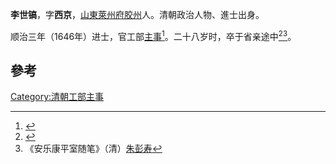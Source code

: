 '''李世镐'''，字'''西京'''，[[山東|山東]][[萊州府|萊州府]][[胶州|胶州]]人。清朝政治人物、進士出身。

顺治三年（1646年）进士，官工部[[主事|主事]]<ref>{{cite book|author1=江庆柏|title=清朝进士题名录 上|date=2007年6月|publisher=北京：中华书局|isbn=978-7-101-05641-9|pages=2-4|accessdate=2017-04-23}}</ref>。二十八岁时，卒于省亲途中<ref>{{cite book|editor=刘廷銮，孙家兰|title=山东明清进士通览 清代卷|date=2014年12月|publisher=济南：山东文艺出版社|isbn=7-5329-4771-8|pages=15|accessdate=2017-04-23}}</ref><ref>《安乐康平室随笔》（清）[[朱彭寿|朱彭寿]]</ref>。

==參考==
{{reflist}}
{{清朝人物小作品}}
{{順治三年丙戌科殿試金榜}}
[[Category:清朝工部主事|Category:清朝工部主事]]